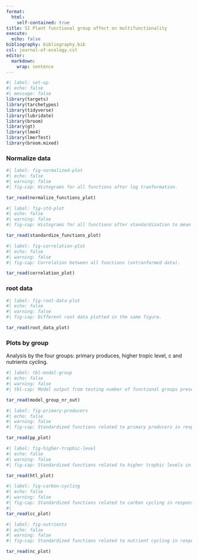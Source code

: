 ```yaml
---
format: 
  html:
    self-contained: true
title: SI Plant functional group affect on multifunctionality
execute:
  echo: false
bibliography: bibliography.bib
csl: journal-of-ecology.csl
editor: 
  markdown: 
    wrap: sentence
---
```


```r
#| label: set-up
#| echo: false
#| message: false
library(targets)
library(tarchetypes)
library(tidyverse)
library(lubridate)
library(broom)
library(gt)
library(lme4)
library(lmerTest)
library(broom.mixed)

```

### Normalize data

```r
#| label: fig-normalized-plot
#| echo: false
#| warning: false
#| fig-cap: Histograms for all functions after log tranformation.

tar_read(normalize_functions_plot)

```


```r
#| label: fig-std-plot
#| echo: false
#| warning: false
#| fig-cap: Histograms for all functions after standardization to mean 0 and sd.

tar_read(standardize_functions_plot)

```


```r
#| label: fig-correlation-plot
#| echo: false
#| warning: false
#| fig-cap: Correlation between all functions (untranformed data).

tar_read(correlation_plot)

```


### root data 

```r
#| label: fig-root-data-plot
#| echo: false
#| warning: false
#| fig-cap: Different root data plotted in the same figure.

tar_read(root_data_plot)

```


### Plots by group

Analysis by the four groups: primary produces, higher tropic level, c and nutrients cycling.

```r
#| label: tbl-model-group
#| echo: false
#| warning: false
#| tbl-cap: Model output from testing number of functional groups present, summer temperature and annual precipitation on functions realted to primary producers, higher trophic levels, carbon and nutrient cycling.

tar_read(model_group_nr_out)

```


```r
#| label: fig-primary-producers
#| echo: false
#| warning: false
#| fig-cap: Standardized functions related to primary producers in response to number of functional groups present across different precipitation levels and alpine, sub-alpine and boreal habitats. The different functions are shown in different colours and the different groups have different symbols.

tar_read(pp_plot)

```


```r
#| label: fig-higher-trophic-level
#| echo: false
#| warning: false
#| fig-cap: Standardized functions related to higher trophic levels in response to number of functional groups present across different precipitation levels and alpine, sub-alpine and boreal habitats. The different functions are shown in different colours and the different groups have different symbols.

tar_read(htl_plot)

```


```r
#| label: fig-carbon-cycling
#| echo: false
#| warning: false
#| fig-cap: Standardized functions related to carbon cycling in response to number of functional groups present across different precipitation levels and alpine, sub-alpine and boreal habitats. The different functions are shown in different colours and the different groups have different symbols.
#| 
tar_read(cc_plot)

```


```r
#| label: fig-nutrients
#| echo: false
#| warning: false
#| fig-cap: Standardized functions related to nutrient cycling in response to number of functional groups present across different precipitation levels and alpine, sub-alpine and boreal habitats. The different functions are shown in different colours and the different groups have different symbols.

tar_read(nc_plot)

```

